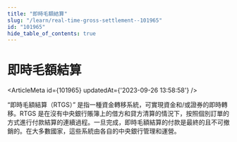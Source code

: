 ```yaml
---
title: "即時毛額結算"
slug: "/learn/real-time-gross-settlement--101965"
id: "101965"
hide_table_of_contents: true
---
```



# 即時毛額結算

<ArticleMeta id={101965} updatedAt={'2023-09-26 13:58:58'} />
<div className='border-solid border-b border-t-0 my-4 border-[var(--ifm-color-gray-300)]' />

“即時毛額結算（RTGS）” 是指一種資金轉移系統，可實現資金和/或證券的即時轉移。RTGS 是在沒有中央銀行賬簿上的借方和貸方清算的情況下，按照個別訂單的方式進行付款結算的連續過程。一旦完成，即時毛額結算的付款是最終的且不可撤銷的。在大多數國家，這些系統由各自的中央銀行管理和運營。
